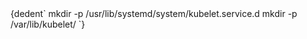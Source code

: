 
<CodeBlock language="bash">
    {dedent`
        mkdir -p /usr/lib/systemd/system/kubelet.service.d
        mkdir -p /var/lib/kubelet/
    `}
</CodeBlock>
